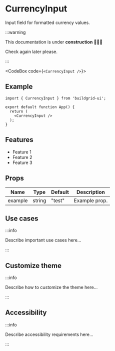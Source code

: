 


# CurrencyInput

Input field for formatted currency values.

:::warning

This documentation is under **construction** 🚧👷‍♂️

Check again later please.

:::

<CodeBox code={`<CurrencyInput />`}>
	<CurrencyInput />
</CodeBox>

## Example

```tsx
import { CurrencyInput } from 'buildgrid-ui';

export default function App() {
  return (
    <CurrencyInput />
  );
}
```

## Features

- Feature 1
- Feature 2
- Feature 3

## Props

| Name    | Type    | Default | Description     |
|---------|---------|---------|-----------------|
| example | string  | "test"  | Example prop.   |

## Use cases

:::info

Describe important use cases here...

:::

## Customize theme

:::info

Describe how to customize the theme here...

:::

## Accessibility

:::info

Describe accessibility requirements here...

:::
